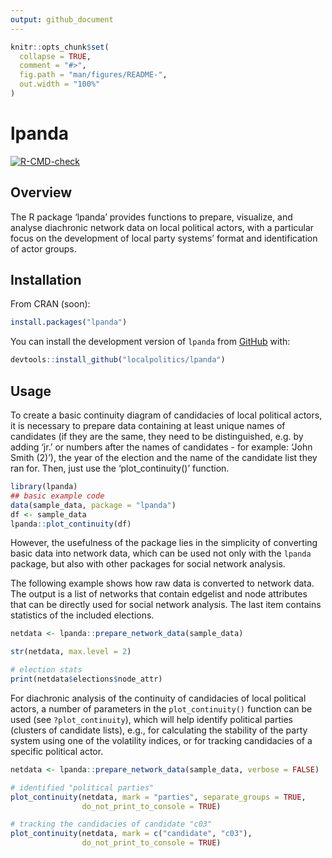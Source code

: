 ```yaml
---
output: github_document
---
```


<!-- README.md is generated from README.Rmd. Please edit that file -->

```r
knitr::opts_chunk$set(
  collapse = TRUE,
  comment = "#>",
  fig.path = "man/figures/README-",
  out.width = "100%"
)
```

# lpanda

<!-- badges: start -->
[![R-CMD-check](https://github.com/localpolitics/lpanda/actions/workflows/R-CMD-check.yaml/badge.svg)](https://github.com/localpolitics/lpanda/actions/workflows/R-CMD-check.yaml)
<!-- badges: end -->


## Overview

The R package 'lpanda' provides functions to prepare, visualize, and analyse
diachronic network data on local political actors, with a particular focus on
the development of local party systems' format and identification of actor groups.


## Installation

From CRAN (soon):

``` r
install.packages("lpanda")
```

You can install the development version of `lpanda` from [GitHub](https://github.com/) with:

``` r
devtools::install_github("localpolitics/lpanda")
```


## Usage

To create a basic continuity diagram of candidacies of local political actors,
it is necessary to prepare data containing at least unique names of candidates
(if they are the same, they need to be distinguished, e.g. by adding 'jr.' or
numbers after the names of candidates - for example: 'John Smith (2)'), the year
of the election and the name of the candidate list they ran for. Then, just use
the 'plot_continuity()' function.

```r
library(lpanda)
## basic example code
data(sample_data, package = "lpanda")
df <- sample_data
lpanda::plot_continuity(df)
```

However, the usefulness of the package lies in the simplicity of converting basic
data into network data, which can be used not only with the `lpanda` package, but
also with other packages for social network analysis.

The following example shows how raw data is converted to network data. The output
is a list of networks that contain edgelist and node attributes that can be directly
used for social network analysis. The last item contains statistics of the included
elections.

```r
netdata <- lpanda::prepare_network_data(sample_data)

str(netdata, max.level = 2)

# election stats
print(netdata$elections$node_attr)
```

For diachronic analysis of the continuity of candidacies of local political
actors, a number of parameters in the `plot_continuity()` function can be used
(see `?plot_continuity`), which will help identify political parties (clusters
of candidate lists), e.g., for calculating the stability of the party system
using one of the volatility indices, or for tracking candidacies of a specific
political actor.

```r
netdata <- lpanda::prepare_network_data(sample_data, verbose = FALSE)

# identified "political parties"
plot_continuity(netdata, mark = "parties", separate_groups = TRUE,
                do_not_print_to_console = TRUE)

# tracking the candidacies of candidate "c03"
plot_continuity(netdata, mark = c("candidate", "c03"),
                do_not_print_to_console = TRUE)

```
